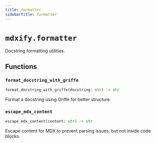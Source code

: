 ```yaml
---
title: formatter
sidebarTitle: formatter
---
```


# `mdxify.formatter`


Docstring formatting utilities.

## Functions

### `format_docstring_with_griffe` <sup><a href="https://github.com/zzstoatzz/mdxify/blob/main/mdxify/formatter.py#L16" target="_blank"><Icon icon="github" style="width: 14px; height: 14px;" /></a></sup>

```python
format_docstring_with_griffe(docstring: str) -> str
```


Format a docstring using Griffe for better structure.


### `escape_mdx_content` <sup><a href="https://github.com/zzstoatzz/mdxify/blob/main/mdxify/formatter.py#L99" target="_blank"><Icon icon="github" style="width: 14px; height: 14px;" /></a></sup>

```python
escape_mdx_content(content: str) -> str
```


Escape content for MDX to prevent parsing issues, but not inside code blocks.

